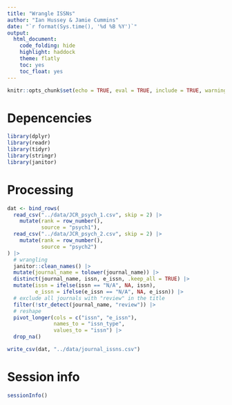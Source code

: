 ```yaml
---
title: "Wrangle ISSNs"
author: "Ian Hussey & Jamie Cummins"
date: "`r format(Sys.time(), '%d %B %Y')`"
output:
  html_document:
    code_folding: hide
    highlight: haddock
    theme: flatly
    toc: yes
    toc_float: yes
---
```


```r
knitr::opts_chunk$set(echo = TRUE, eval = TRUE, include = TRUE, warning = FALSE, message = FALSE)
```

# Depencencies

```r

library(dplyr)
library(readr)
library(tidyr)
library(stringr)
library(janitor)

```

# Processing

```r
dat <- bind_rows(
  read_csv("../data/JCR_psych_1.csv", skip = 2) |> 
    mutate(rank = row_number(), 
           source = "psych1"),
  read_csv("../data/JCR_psych_2.csv", skip = 2) |> 
    mutate(rank = row_number(), 
           source = "psych2")
) |>
  # wrangling
  janitor::clean_names() |>
  mutate(journal_name = tolower(journal_name)) |>
  distinct(journal_name, issn, e_issn, .keep_all = TRUE) |>
  mutate(issn = ifelse(issn == "N/A", NA, issn),
         e_issn = ifelse(e_issn == "N/A", NA, e_issn)) |>
  # exclude all journals with "review" in the title
  filter(!str_detect(journal_name, "review")) |>
  # reshape
  pivot_longer(cols = c("issn", "e_issn"),
               names_to = "issn_type", 
               values_to = "issn") |>
  drop_na()

write_csv(dat, "../data/journal_issns.csv")

```

# Session info

```r

sessionInfo()

```
